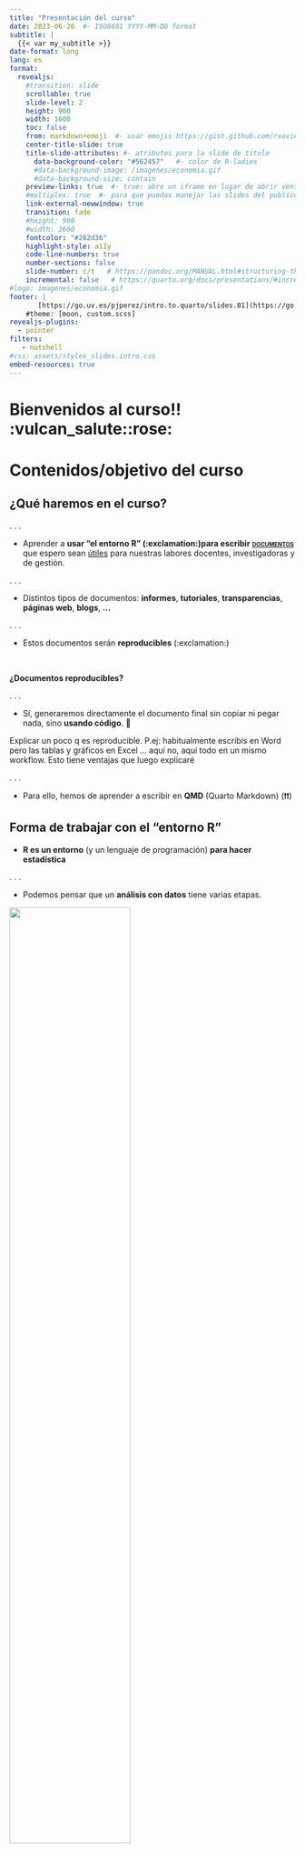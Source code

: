 ```yaml
---
title: "Presentación del curso"
date: 2023-06-26  #- ISO8601 YYYY-MM-DD format 
subtitle: | 
  {{< var my_subtitle >}}
date-format: long
lang: es
format: 
  revealjs:
    #transition: slide
    scrollable: true
    slide-level: 2
    height: 900
    width: 1600
    toc: false
    from: markdown+emoji  #- usar emojis https://gist.github.com/rxaviers/7360908)
    center-title-slide: true
    title-slide-attributes: #- atributos para la slide de titulo
      data-background-color: "#562457"   #- color de R-ladies
      #data-background-image: /imagenes/economia.gif
      #data-background-size: contain      
    preview-links: true  #- true: abre un iframe en lugar de abrir ventana
    #multiplex: true  #- para que puedas manejar las slides del publico
    link-external-newwindow: true
    transition: fade
    #height: 900
    #width: 1600
    fontcolor: "#262d36"
    highlight-style: a11y
    code-line-numbers: true
    number-sections: false
    slide-number: c/t   # https://pandoc.org/MANUAL.html#structuring-the-slide-show
    incremental: false   # https://quarto.org/docs/presentations/#incremental-lists
#logo: imagenes/economia.gif
footer: |
       [https://go.uv.es/pjperez/intro.to.quarto/slides.01](https://go.uv.es/pjperez/intro.to.quarto/slides.01)
    #theme: [moon, custom.scss]
revealjs-plugins:
  - pointer
filters:
   - nutshell
#css: assets/styles_slides.intro.css
embed-resources: true
---
```


# Bienvenidos al curso!! :vulcan_salute::rose: {background-color="#abd2d6"}

# Contenidos/objetivo del curso {background-color="#b8c2aa"}


## ¿Qué haremos en el curso? {.color-header}

. . .

-   Aprender a **usar "el entorno R" (:exclamation:)para escribir** [[[**documentos**]{.smallcaps}]{.underline} que espero sean [útiles]{.underline} para nuestras labores docentes, investigadoras y de gestión.]{.fragment}

. . . 

-   Distintos tipos de documentos: **informes**, **tutoriales**, **transparencias**, **páginas web**, **blogs**, **...**

. . .

-   Estos documentos serán **reproducibles** (:exclamation:)



<br>

**¿Documentos reproducibles?** 

. . .

-   Sí, generaremos directamente el documento final sin copiar ni pegar nada, sino **usando código**. 💬


:::{.notes}
Explicar un poco q es reproducible. P.ej: habitualmente escribís en Word pero las tablas y gráficos en Excel ... aquí no, aquí todo en un mismo workflow. Esto tiene ventajas que luego explicaré
:::

. . . 

- Para ello, hemos de aprender a escribir en **QMD** (Quarto Markdown) (❗❗)



## Forma de trabajar con el "entorno R"

-   **R es un entorno** (y un lenguaje de programación) **para hacer estadística**

. . .

-   Podemos pensar que un **análisis con datos** tiene varias etapas.



![](./imagenes/ss_01_info-r4ds_01.png){fig-align="center" width="65%"}

. . . 

-   En el curso [nos centramos]{.underline} en la última etapa etapa: la **presentación de los resultados**.  💬


:::{.notes}
Explicar que : 1) para sacarle todo el provecho a QMD hay q saber R, pero q también tiene beneficios si no sabes R. Tb que es una inversión, que QMD es una parte integral del workflow con R.
:::


---------------


## ¿Qué tipo de documentos veremos? 

-   Principalmente **informes/tutoriales**, **transparencias**, **páginas web** y **blogs**, ...

. . .

-   ... pero, Con Quarto se pueden generar **documentos de muchos tipos** (artículos académicos, libros, tesis, cartas, cuadros de mando, etc ... etc ...) **y formatos** (html, pdf, epub, docx, beamer, pptx, etc ... etc ...).

. . .

-   Para verlo puedes visitar la [Quarto gallery](https://quarto.org/docs/gallery/){target="blank"}




::: {.callout-tip collapse="true" appearance="default" icon="false"}
####  Algunos ejemplos:

-   **Tutoriales**: por ejemplo [este](https://quarto-dev.github.io/quarto-gallery/page-layout/tufte.html){target="blank"} o [este](https://perezp44.github.io/web.Econometria.GADE/materiales/cuestionario_practicas.html){target="blank"}

-   **Slides**: por ejemplo [estas](https://laderast.github.io/qmd_rmd/#/title-slide){target="blank"} o [estas](https://apreshill.github.io/palmerpenguins-useR-2022/#/title-slide){target="blank"}

-   **Páginas web**: por ejemplo [esta](https://nicar.r-journalism.com/), [esta](https://sta210-s22.github.io/website/){target="blank"} o [esta](https://www.mm218.dev/){target="blank"}

-   **Blogs**: por ejemplo [este](https://www.mrworthington.com/){target="blank"} o [este](https://blog.djnavarro.net/){target="blank"}

:::
# Calendario {background-color="#b8c2aa"}

## Calendario

<br>

+-------------------------+----------------------------------------+--------------------+
| Día                     | Tópico                                 |                    |
+=========================+========================================+====================+
| 26 de junio (lunes)     | Presentación\                          | (con slides 01)\   |
|                         | Primeros pasos\                        | (con slides 02)\   |
|                         | Aprendiendo a escribir en QMD\         | (con slides 03)\   |
|                         | Slides con Quarto :exclamation:\       | (con slides 04)\   |
+-------------------------+----------------------------------------+--------------------+
| 28 de junio (miércoles) | Mi primer web/blog\                    | (con slides 05)\   |
+-------------------------+----------------------------------------+--------------------+
| 3 de julio (lunes)      | Más cosas con Quarto :exclamation:\    | (con slides 06)\   |
+-------------------------+----------------------------------------+--------------------+

# Para conocernos un poco mejor {background-color="#b8c2aa"}

---

## Sobre mi (Pedro J. Pérez) {background-color="#abd2d6"}

-   Profesor en la UV (departamento de Análisis Económico) y **entusiasta de R**.

. . .

-   Web de mis **cursos en 2022-23**:

    -   [Econometría](https://perezp44.github.io/web.Econometria.GADE/){target="blank"}
    -   [Intro a la Ciencia de datos con R](https://perezp44.github.io/intro-ds-22-23-web/){target="blank"} (tenéis que ver [los trabajos de los estudiantes](https://perezp44.github.io/intro-ds-22-23-web/07-trabajos_2022-23.html){target="\"blank”"})
    -   [Curso de Introducción a R](https://perezp44.github.io/curso_R_SFPIE_2021/){target="blank"} (en el SFPIE).

. . .

-   No soy bloguero pero he impartido el **taller** [Mi primer blog con Quarto](https://perezp44.github.io/taller.primer.blog/){target="blank"} en las XII Jornadas de usuarios de R. Algunos de mis blogs:

    -   [2015, R & flowers](http://perezp44.github.io/){target="blank"} , con Jekyll
    -   [2018, R & flowers V](https://rflowers5.netlify.app/){target="\"blank”"}, con Hugo y blogdown
    -   [2020, R & flowers (o casi)](https://perezp44.github.io/my_blog_R-flowers-0.1.3/){target="\"blank”"}, con radix
    -   [2021, pedro.j.perez blog's](https://perezp44.github.io/pjperez.web/){target="\"blank”"}, con Distill
    -   [2022, R & flowers](https://perezp44.github.io/pjperez.blog.2022/){target="\"blank”"}, con Quarto

# Os toca presentaros!! <br/> :slightly_smiling_face: {background-color="#abd2d6"}

<br>

-   Nombre

-   Facultad/Departamento/Organismo/Servicio ...

-   Motivaciones y objetivos al apuntaros al curso

-   Experiencia con R y RStudio

-   Experiencia con Rmarkdown y Quarto

-   Experiencia con webs/blogs

# Comenzamos el curso !!!! :computer::crossed_fingers: 💪🏼 💪🏼 {background-color="#562457"}
